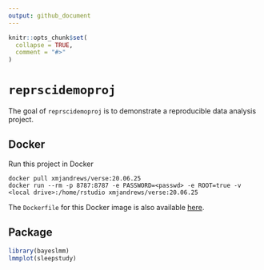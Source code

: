 ```yaml
---
output: github_document
---
```


<!-- README.md is generated from README.Rmd. Please edit that file -->

```r
knitr::opts_chunk$set(
  collapse = TRUE,
  comment = "#>"
)
```

# `reprscidemoproj` 

<!-- badges: start -->
<!-- badges: end -->

The goal of `reprscidemoproj` is to demonstrate a reproducible data analysis project.

## Docker

Run this project in Docker
```
docker pull xmjandrews/verse:20.06.25
docker run --rm -p 8787:8787 -e PASSWORD=<passwd> -e ROOT=true -v <local drive>:/home/rstudio xmjandrews/verse:20.06.25

```

The `Dockerfile` for this Docker image is also available [here](Dockerfile).

## Package

```r
library(bayeslmm)
lmmplot(sleepstudy)
```

